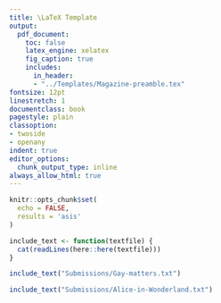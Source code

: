 ```yaml
---
title: \LaTeX Template
output:
  pdf_document:
    toc: false
    latex_engine: xelatex
    fig_caption: true
    includes:
      in_header:
      - "../Templates/Magazine-preamble.tex"
fontsize: 12pt
linestretch: 1
documentclass: book
pagestyle: plain
classoption:
- twoside
- openany
indent: true
editor_options:
  chunk_output_type: inline
always_allow_html: true
---
```

```r
knitr::opts_chunk$set(
  echo = FALSE,
  results = 'asis'
)

include_text <- function(textfile) {
  cat(readLines(here::here(textfile)))
}
```


```r
include_text("Submissions/Gay-matters.txt")

include_text("Submissions/Alice-in-Wonderland.txt")
```


